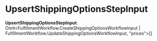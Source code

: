 
# UpsertShippingOptionsStepInput

 **UpsertShippingOptionsStepInput**: Omit&#60;FulfillmentWorkflow.CreateShippingOptionsWorkflowInput \| FulfillmentWorkflow.UpdateShippingOptionsWorkflowInput, "prices"&#62;[]

